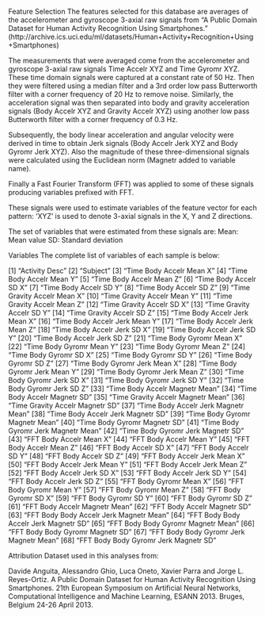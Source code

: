 Feature Selection
The features selected for this database are averages of the accelerometer and gyroscope 3-axial raw signals from "A Public Domain Dataset for Human Activity Recognition Using Smartphones."
(http://archive.ics.uci.edu/ml/datasets/Human+Activity+Recognition+Using+Smartphones)

The measurements that were averaged come from the accelerometer and gyroscope 3-axial raw signals Time Accelr XYZ and Time Gyromr XYZ. These time domain signals were captured at a constant rate of 50 Hz. Then they were filtered using a median filter and a 3rd order low pass Butterworth filter with a corner frequency of 20 Hz to remove noise. Similarly, the acceleration signal was then separated into body and gravity acceleration signals (Body Accelr XYZ and Gravity Accelr XYZ) using another low pass Butterworth filter with a corner frequency of 0.3 Hz.

Subsequently, the body linear acceleration and angular velocity were derived in time to obtain Jerk signals (Body Accelr Jerk XYZ and Body Gyromr Jerk XYZ). Also the magnitude of these three-dimensional signals were calculated using the Euclidean norm (Magnetr added to variable name).

Finally a Fast Fourier Transform (FFT) was applied to some of these signals producing variables prefixed with FFT.

These signals were used to estimate variables of the feature vector for each pattern:
'XYZ' is used to denote 3-axial signals in the X, Y and Z directions.

The set of variables that were estimated from these signals are: Mean: Mean value
SD: Standard deviation

Variables
The complete list of variables of each sample is below:

[1] "Activity Desc"
[2] "Subject"
[3] "Time Body Accelr Mean X"
[4] "Time Body Accelr Mean Y"
[5] "Time Body Accelr Mean Z"
[6] "Time Body Accelr SD X"
[7] "Time Body Accelr SD Y"
[8] "Time Body Accelr SD Z"
[9] "Time Gravity Accelr Mean X"
[10] "Time Gravity Accelr Mean Y"
[11] "Time Gravity Accelr Mean Z"
[12] "Time Gravity Accelr SD X"
[13] "Time Gravity Accelr SD Y"
[14] "Time Gravity Accelr SD Z"
[15] "Time Body Accelr Jerk Mean X"
[16] "Time Body Accelr Jerk Mean Y"
[17] "Time Body Accelr Jerk Mean Z"
[18] "Time Body Accelr Jerk SD X"
[19] "Time Body Accelr Jerk SD Y"
[20] "Time Body Accelr Jerk SD Z"
[21] "Time Body Gyromr Mean X"
[22] "Time Body Gyromr Mean Y"
[23] "Time Body Gyromr Mean Z"
[24] "Time Body Gyromr SD X"
[25] "Time Body Gyromr SD Y"
[26] "Time Body Gyromr SD Z"
[27] "Time Body Gyromr Jerk Mean X"
[28] "Time Body Gyromr Jerk Mean Y"
[29] "Time Body Gyromr Jerk Mean Z"
[30] "Time Body Gyromr Jerk SD X"
[31] "Time Body Gyromr Jerk SD Y"
[32] "Time Body Gyromr Jerk SD Z"
[33] "Time Body Accelr Magnetr Mean"
[34] "Time Body Accelr Magnetr SD"
[35] "Time Gravity Accelr Magnetr Mean"
[36] "Time Gravity Accelr Magnetr SD"
[37] "Time Body Accelr Jerk Magnetr Mean"
[38] "Time Body Accelr Jerk Magnetr SD"
[39] "Time Body Gyromr Magnetr Mean"
[40] "Time Body Gyromr Magnetr SD"
[41] "Time Body Gyromr Jerk Magnetr Mean"
[42] "Time Body Gyromr Jerk Magnetr SD"
[43] "FFT Body Accelr Mean X"
[44] "FFT Body Accelr Mean Y"
[45] "FFT Body Accelr Mean Z"
[46] "FFT Body Accelr SD X"
[47] "FFT Body Accelr SD Y"
[48] "FFT Body Accelr SD Z"
[49] "FFT Body Accelr Jerk Mean X"
[50] "FFT Body Accelr Jerk Mean Y"
[51] "FFT Body Accelr Jerk Mean Z"
[52] "FFT Body Accelr Jerk SD X"
[53] "FFT Body Accelr Jerk SD Y"
[54] "FFT Body Accelr Jerk SD Z"
[55] "FFT Body Gyromr Mean X"
[56] "FFT Body Gyromr Mean Y"
[57] "FFT Body Gyromr Mean Z"
[58] "FFT Body Gyromr SD X"
[59] "FFT Body Gyromr SD Y"
[60] "FFT Body Gyromr SD Z"
[61] "FFT Body Accelr Magnetr Mean"
[62] "FFT Body Accelr Magnetr SD"
[63] "FFT Body Body Accelr Jerk Magnetr Mean" [64] "FFT Body Body Accelr Jerk Magnetr SD"
[65] "FFT Body Body Gyromr Magnetr Mean"
[66] "FFT Body Body Gyromr Magnetr SD"
[67] "FFT Body Body Gyromr Jerk Magnetr Mean" [68] "FFT Body Body Gyromr Jerk Magnetr SD"

Attribution
Dataset used in this analyses from:

Davide Anguita, Alessandro Ghio, Luca Oneto, Xavier Parra and Jorge L. Reyes-Ortiz. A Public Domain Dataset for Human Activity Recognition Using Smartphones. 21th European Symposium on Artificial Neural Networks, Computational Intelligence and Machine Learning, ESANN 2013. Bruges, Belgium 24-26 April 2013.
